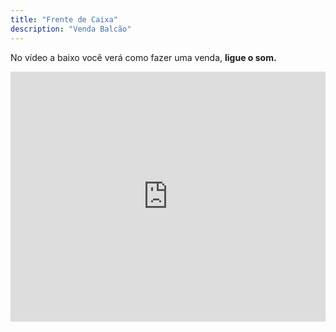 ```yaml
---
title: "Frente de Caixa"
description: "Venda Balcão"
---
```


No vídeo a baixo você verá como fazer uma venda, **ligue o som.**

<iframe width="100%" height="400" src="https://www.youtube.com/embed/pFBxyH6uxn8" title="Como Fazer uma venda  | Produtos Agulhão Web" frameborder="0" allow="accelerometer; autoplay; clipboard-write; encrypted-media; gyroscope; picture-in-picture; web-share" referrerpolicy="strict-origin-when-cross-origin" allowfullscreen />

## Desconto e frete na capa.

Veja como aplicar um desconto na capa.

<iframe width="100%" height="400" src="https://www.youtube.com/embed/U0Y4Wfn-kWY" title="Como aplicar um desconto na capa | Produtos Agulhão Web" frameborder="0" allow="accelerometer; autoplay; clipboard-write; encrypted-media; gyroscope; picture-in-picture; web-share" referrerpolicy="strict-origin-when-cross-origin" allowfullscreen />

## Ações do Pedido

### Alteração de capa.

Para utilizar esta solução consulte o Suporte.

<iframe width="100%" height="400" src="https://www.youtube.com/embed/xirDfxbo4yQ" title="Como alterar a capa do pedio  | Produtos Agulhão Web" frameborder="0" allow="accelerometer; autoplay; clipboard-write; encrypted-media; gyroscope; picture-in-picture; web-share" referrerpolicy="strict-origin-when-cross-origin" allowfullscreen />

### Reabrir a venda e estornar o financeiro.

Para utilizar esta ação pergunte ao suporte.

Esta ação tem como objetivo corrigir as formas de pagamento e atualizar o financeiro do dia do fechamento do pedido.

<iframe width="100%" height="400" src="https://www.youtube.com/embed/fr1ziILRcDg" title="Como reabrir a venda e estornar o financeiro  | Produtos Agulhão Web" frameborder="0" allow="accelerometer; autoplay; clipboard-write; encrypted-media; gyroscope; picture-in-picture; web-share" referrerpolicy="strict-origin-when-cross-origin" allowfullscreen />

### Créditos

Esta função é destinada para clientes que estão fazendo uma troca ou devolução e querem deixar o pagamento em **Haver.** Confira o vídeo e saiba como fazer.

<iframe width="100%" height="400" src="https://www.youtube.com/embed/Vj9cnUiw2PA" title="Como lançar crédito e débito pelo frente de caixa?  | Produtos Agulhão Web" frameborder="0" allow="accelerometer; autoplay; clipboard-write; encrypted-media; gyroscope; picture-in-picture; web-share" referrerpolicy="strict-origin-when-cross-origin" allowfullscreen />

## **Tipos De Pagamento**

Agora veremos como voce pode fazer uma venda com diversas formas de pagamento:

## **Pagamento via dinheiro:**

Para realizar a venda com pagamento em **Dinheiro**, é muito simples. Na tela de finalização de compra, selecione a opção Dinheiro clicando no botão de **dinheiro**. Em seguida, clique no botão Finalizar (verde).

![Dinheiro Jpeg Jp](/images/dinheiro.jpeg.jpg)

## **Pagamento via Cartão:**

Para realizar a venda com pagamento via **cartão**, é muito simples. Na tela de finalização de compra, selecione a opção _Cartão_ clicando no botão **Cartão**, como mostrado na imagem a seguir.

Em seguida, você será redirecionado para uma tela onde deverá informar os detalhes da compra: se será parcelada, se será no débito, o local de cobrança, entre outros. Com tudo preenchido, clique em _Confirmar_ e, logo após, no botão **_Finalizar._**

Prontinho\! A venda no cartão foi concluída de forma fácil e rápida.

![Cartao Jpeg Jp](/images/cartao.jpeg.jpg)

![Cartao2 Jpeg Jp](/images/cartao2.jpeg.jpg)

## **Pagamento via Pix:**

Para realizar a venda com pagamento via **Pix**, é muito simples. Na tela de finalização de compra, selecione a opção _Pix_ clicando no botão **Pix**, como mostrado na imagem a seguir.

Logo após clicar, ao lado do botão aparecerá uma lista com as opções de como será feito o pagamento via Pix (ex: chave aleatória, QR Code, entre outros). Selecione a forma desejada e, em seguida, clique no botão _Finalizar_.

Pronto\! A venda via Pix será concluída com agilidade e segurança.

![Pix Jpeg Jp](/images/pix.jpeg.jpg)

## Pagamento Via Prazo:

Para realizar a venda com pagamento **a Prazo**, é muito simples. Na tela de finalização de compra, selecione a opção Prazo clicando no botão **a Prazo**, como mostrado na imagem a seguir.

Depois, nas opções superiores da tela, selecione a forma de pagamento **A Prazo**. Caso queira modificar alguma informação, clique no botão verde **Venda a Prazo**, faça as alterações desejadas e clique em **Confirmar**.

Em seguida, clique no botão **Finalizar**. Pronto\! De forma simples, sua venda a prazo estará concluída.

![Aprazo Jpeg Jp](/images/aprazo.jpeg.jpg)

![Aprazo2 Jpeg Jp](/images/aprazo2.jpeg.jpg)

## Venda Por Condicional:

Fazer uma **venda** por condicional no sistema Agulhão é muito simples. Veja só:

Quando estiver na página de venda, basta clicar no botão laranja **Condicional** e pronto. Simples assim, você já realizou sua venda por condicional.

![Condicional Jpeg Jp](/images/condicional.jpeg.jpg)

## **Pagamento via Cheque:**

Para realizar a venda com pagamento **via Cheque**, é muito simples. Na tela de finalização de compra, selecione a opção Cheque clicando no botão **Cheque **, como mostrado na imagem a seguir.

Depois, haverá um botão branco chamado **Venda Cheque**. Clique nele, configure o cheque da forma que desejar e clique em Confirmar.

Em seguida, clique no botão verde Finalizar e pronto\! Rápido e fácil, sua venda com pagamento via **cheque** estará concluída.

![Aprazo Jpeg Jp](/images/aprazo.jpeg.jpg)

![Aprazo2 Jpeg Jp](/images/aprazo2.jpeg.jpg)